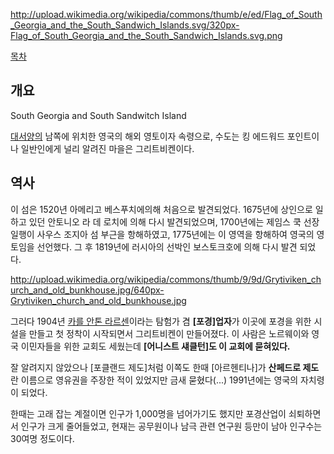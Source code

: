 http://upload.wikimedia.org/wikipedia/commons/thumb/e/ed/Flag_of_South_Georgia_and_the_South_Sandwich_Islands.svg/320px-Flag_of_South_Georgia_and_the_South_Sandwich_Islands.svg.png

[[목차]]

== 개요 == 
South Georgia and South Sandwitch Island

[[대서양]]의 남쪽에 위치한 영국의 해외 영토이자 속령으로, 수도는 킹 에드워드 포인트이나 일반인에게 널리 알려진 마을은 그리트비켄이다.
== 역사 ==
이 섬은 1520년 아메리고 베스푸치에의해 처음으로 발견되었다. 1675년에 상인으로 일하고 있던 안토니오 라 데 로치에 의해 다시 발견되었으며, 1700년에는 제임스 쿡 선장 일행이 사우스 조지아 섬 부근을 항해하였고, 1775년에는 이 영역을 항해하여 영국의 영토임을 선언했다. 그 후 1819년에 러시아의 선박인 보스토크호에 의해 다시 발견 되었다.

http://upload.wikimedia.org/wikipedia/commons/thumb/9/9d/Grytiviken_church_and_old_bunkhouse.jpg/640px-Grytiviken_church_and_old_bunkhouse.jpg 

그러다 1904년 [http://en.wikipedia.org/wiki/Carl_Anton_Larsen 카를 안톤 라르센]이라는 탐험가 겸 '''[포경]업자'''가 이곳에 포경을 위한 시설을 만들고 첫 정착이 시작되면서 그리트비켄이 만들어졌다. 이 사람은 노르웨이와 영국 이민자들을 위한 교회도 세웠는데 '''[어니스트 섀클턴]도 이 교회에 묻혀있다.'''

잘 알려지지 않았으나 [포클랜드 제도]처럼 이쪽도 한때 [아르헨티나]가 '''산페드로 제도'''란 이름으로 영유권을 주장한 적이 있었지만 금새 묻혔다(...) 1991년에는 영국의 자치령이 되었다.

한때는 고래 잡는 계절이면 인구가 1,000명을 넘어가기도 했지만 포경산업이 쇠퇴하면서 인구가 크게 줄어들었고, 현재는 공무원이나 남극 관련 연구원 등만이 남아 인구수는 30여명 정도이다.
